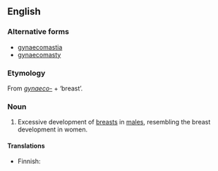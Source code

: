{{wikipedia}}
==English==

===Alternative forms===
*[[gynaecomastia]]
*[[gynaecomasty]]

===Etymology===
From ''[[gynaeco-]]'' + {{AGr.}} '''{{polytonic|[[μαστός]]}}''' ‘breast’.

===Noun===
{{en-noun|-}}

# {{medicine}} Excessive development of [[breast]]s in [[male]]s, resembling the breast development in women.

====Translations====
{{top}}
*Finnish: {{t-|fi|naisnisäisyys}}
{{bottom}}